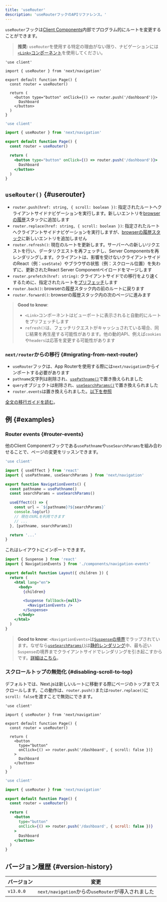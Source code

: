 ```yaml
---
title: 'useRouter'
description: 'useRouterフックのAPIリファレンス。'
---
```


`useRouter`フックは[Client Components](/docs/app/building-your-application/rendering/client-components)内部でプログラム的にルートを変更することができます。

> **推奨:** `useRouter`を使用する特定の理由がない限り、ナビゲーションには[`<Link>`コンポーネント](/docs/app/building-your-application/routing/linking-and-navigating#link-component)を使用してください。

<Tabs>
<TabItem value="tsx" label="TypeScript">

```tsx title="app/example-client-component.tsx" switcher
'use client'

import { useRouter } from 'next/navigation'

export default function Page() {
  const router = useRouter()

  return (
    <button type="button" onClick={() => router.push('/dashboard')}>
      Dashboard
    </button>
  )
}
```

</TabItem>
<TabItem value="jsx" label="JavaScript">

```jsx title="app/example-client-component.js" switcher
'use client'

import { useRouter } from 'next/navigation'

export default function Page() {
  const router = useRouter()

  return (
    <button type="button" onClick={() => router.push('/dashboard')}>
      Dashboard
    </button>
  )
}
```

</TabItem>
</Tabs>

## `useRouter()` {#userouter}

- `router.push(href: string, { scroll: boolean })`: 指定されたルートへクライアントサイドナビゲーションを実行します。新しいエントリを[browserの履歴](https://developer.mozilla.org/docs/Web/API/History_API)スタックに追加します
- `router.replace(href: string, { scroll: boolean })`: 指定されたルートへクライアントサイドナビゲーションを実行しますが、[browserの履歴スタック](https://developer.mozilla.org/docs/Web/API/History_API)に新しいエントリを追加しません
- `router.refresh()`: 現在のルートを更新します。サーバーへの新しいリクエストを行い、データリクエストを再フェッチし、Server Componentsを再レンダリングします。クライアントは、影響を受けないクライアントサイドのReact（例：`useState`）やブラウザの状態（例：スクロール位置）を失わずに、更新されたReact Server Componentペイロードをマージします
- `router.prefetch(href: string)`: クライアントサイドでの移行をより速くするために、指定されたルートを[プリフェッチ](/docs/app/building-your-application/routing/linking-and-navigating#2-prefetching)します
- `router.back()`: browserの履歴スタック内の前のルートに戻ります
- `router.forward()`: browserの履歴スタック内の次のページに進みます

> **Good to know**:
>
> - `<Link>`コンポーネントはビューポートに表示されると自動的にルートをプリフェッチします
> - `refresh()`は、フェッチリクエストがキャッシュされている場合、同じ結果を再生産する可能性があります。他の動的API、例えば`cookies`や`headers`は応答を変更する可能性があります

### `next/router`からの移行 {#migrating-from-next-router}

- `useRouter`フックは、App Routerを使用する際には`next/navigation`からインポートする必要があります
- `pathname`文字列は削除され、[`usePathname()`](/docs/app/api-reference/functions/use-pathname)で置き換えられました
- `query`オブジェクトは削除され、[`useSearchParams()`](/docs/app/api-reference/functions/use-search-params)で置き換えられました
- `router.events`は置き換えられました。[以下を参照](#router-events)

[全文の移行ガイドを読む](/docs/app/building-your-application/upgrading/app-router-migration)。

## 例 {#examples}

### Router events {#router-events}

他のClient Componentフックである`usePathname`や`useSearchParams`を組み合わせることで、ページの変更をリッスンできます。

```jsx title="app/components/navigation-events.js"
'use client'

import { useEffect } from 'react'
import { usePathname, useSearchParams } from 'next/navigation'

export function NavigationEvents() {
  const pathname = usePathname()
  const searchParams = useSearchParams()

  useEffect(() => {
    const url = `${pathname}?${searchParams}`
    console.log(url)
    // 現在のURLを利用できます
    // ...
  }, [pathname, searchParams])

  return '...'
}
```

これはレイアウトにインポートできます。

```jsx title="app/layout.js" highlight={2,10-12}
import { Suspense } from 'react'
import { NavigationEvents } from './components/navigation-events'

export default function Layout({ children }) {
  return (
    <html lang="en">
      <body>
        {children}

        <Suspense fallback={null}>
          <NavigationEvents />
        </Suspense>
      </body>
    </html>
  )
}
```

> **Good to know**: `<NavigationEvents>`は[`Suspense`の境界](/docs/app/building-your-application/routing/loading-ui-and-streaming#example)でラップされています。なぜなら[`useSearchParams()`](/docs/app/api-reference/functions/use-search-params)は[静的レンダリング](/docs/app/building-your-application/rendering/server-components#static-rendering-default)中、最も近い`Suspense`の境界までクライアントサイドでレンダリングを引き起こすからです。[詳細はこちら](/docs/app/api-reference/functions/use-search-params#behavior)。

### スクロールトップの無効化 {#disabling-scroll-to-top}

デフォルトでは、Next.jsは新しいルートに移動する際にページのトップまでスクロールします。この動作は、`router.push()`または`router.replace()`に`scroll: false`を渡すことで無効にできます。

<Tabs>
<TabItem value="tsx" label="TypeScript">

```tsx title="app/example-client-component.tsx" switcher
'use client'

import { useRouter } from 'next/navigation'

export default function Page() {
  const router = useRouter()

  return (
    <button
      type="button"
      onClick={() => router.push('/dashboard', { scroll: false })}
    >
      Dashboard
    </button>
  )
}
```

</TabItem>
<TabItem value="jsx" label="JavaScript">

```jsx title="app/example-client-component.jsx" switcher
'use client'

import { useRouter } from 'next/navigation'

export default function Page() {
  const router = useRouter()

  return (
    <button
      type="button"
      onClick={() => router.push('/dashboard', { scroll: false })}
    >
      Dashboard
    </button>
  )
}
```

</TabItem>
</Tabs>

## バージョン履歴 {#version-history}

| バージョン | 変更                                               |
| ---------- | -------------------------------------------------- |
| `v13.0.0`  | `next/navigation`からの`useRouter`が導入されました |
